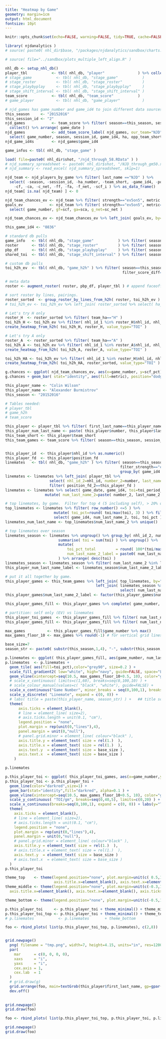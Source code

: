 ```yaml
---
title: "Heatmap by Game"
geometry: margin=1cm
output: html_document
fontsize: 10pt
---
```


```r

knitr::opts_chunk$set(echo=FALSE, warning=FALSE, tidy=TRUE, cache=FALSE, OutDec = ",")
```

```r
library( njdanalytics )
# source( paste0( nhl_dir$base, "/packages/njdanalytics/sandbox/charts.R" ) )

# source( file="../sandbox/plots_multiple_left_align.R" )

nhl_db <- setup_nhl_db()
player_tbl           <- tbl( nhl_db, "player"               ) %>% collect()
# stage_game           <- tbl( nhl_db, "stage_game"           )
# stage_roster         <- tbl( nhl_db, "stage_roster"         )
# stage_playbyplay     <- tbl( nhl_db, "stage_playbyplay"     )
# stage_shift_interval <- tbl( nhl_db, "stage_shift_interval" )
team_score           <- tbl( nhl_db, "team_score"           )
# game_player          <- tbl( nhl_db, "game_player"          )

# njd_games has game_number and game_id4 to join different data sources
this_season     <- "20152016"
this_session_id <- "2"
njd_games            <- team_score %>% filter( season==this_season, session_id==this_session_id, team_short=="NJD" ) %>%
  collect() %>% arrange( game_date )
njd_games            <- add_team_score_label( njd_games, our_team="NJD" ) %>%
  select( game_number, season, session_id, game_id4, ha, opp_team_short, game_label )
njd_game_id4s        <- njd_games$game_id4

game_infos <- tbl( nhl_db, "stage_game" ) 

```

```r
load( file=paste0( nhl_dir$shot, "/njd_through_58.RData" ) )
# njd_summary_spreadsheet <- paste0( nhl_dir$shot, "/NJD_through_gm50.xlsx" )
# njd_summary <- read_excel( njd_summary_spreadsheet, skip=1)

njd_team <- njd_players_by_game %>% filter( last_name =="NJD" ) %>% 
  select( -season, -session_id, -ha_number, -team_short, -game_id4, -position_fd, -number, -last_name, -nhl_id, 
    -cf, -ca, -c_net, -ff, -fa, -f_net, -scf_i ) %>% as_data_frame()
njd_team[ is.na( njd_team) ] <- 0

njd_team_chances_ev <- njd_team %>% filter( strength=="ev5on5", metric %in% c( "green", "blue", "goal" ))
goals_ev            <- njd_team %>% filter( strength=="ev5on5", metric=="goal" ) %>% 
  select( game_number, gf=scf, ga=sca, g_net=sc_net )

njd_team_chances_ev <- njd_team_chances_ev %>% left_join( goals_ev, by=c("game_number" ) )
```

```r

this_game_id4 <- "0836"

# standard db pulls
game_info   <- tbl( nhl_db, "stage_game"           ) %>% filter( season==this_season, game_id4==this_game_id4 ) %>% collect()
roster      <- tbl( nhl_db, "stage_roster"         ) %>% filter( season==this_season, game_id4==this_game_id4 ) %>% collect()
pbp_df      <- tbl( nhl_db, "stage_playbyplay"     ) %>% filter( season==this_season, game_id4==this_game_id4 ) %>% collect()
shared_toi  <- tbl( nhl_db, "stage_shift_interval" ) %>% filter( season==this_season, game_id4==this_game_id4 ) %>% collect()

# custom db pulls
toi_h2h_ev  <- tbl( nhl_db, "game_h2h" ) %>% filter( season==this_season, game_id4==this_game_id4,
                                                     filter_score_diff=="all", filter_strength=="ev5on5") %>% collect()

# meta data
roster <- augment_roster( roster, pbp_df, player_tbl ) # append faceoff count and L/R shot

# sort roster by lines, pairings.
roster_sorted  <- group_roster_by_lines_from_h2h( roster, toi_h2h_ev )
# toi_h2h_ev <- toi_h2h_ev %>% left_join( roster_sorted %>% select( ha_number_1=ha_number))

# Let's try H only
roster_H  <- roster_sorted %>% filter( team_ha=="H" )
toi_h2h_H <- toi_h2h_ev %>% filter( nhl_id_1 %in% roster_H$nhl_id, nhl_id_2 %in% roster_H$nhl_id )
create_heatmap_from_h2h( toi_h2h_H, roster_H, value_type="TOI" )

# Let's try A only
roster_A  <- roster_sorted %>% filter( team_ha=="A" )
toi_h2h_A <- toi_h2h_ev %>% filter( nhl_id_1 %in% roster_A$nhl_id, nhl_id_2 %in% roster_A$nhl_id )
create_heatmap_from_h2h( toi_h2h_A, roster_A, value_type="TOI" )

toi_h2h_HA <- toi_h2h_ev %>% filter( nhl_id_1 %in% roster_H$nhl_id, nhl_id_2 %in% roster_A$nhl_id )
create_heatmap_from_h2h( toi_h2h_HA, roster_sorted, value_type="TOI" )

```



```r
g.chances <- ggplot( njd_team_chances_ev, aes(x=game_number, y=scf_pct) )
g.chances + geom_bar( stat="identity", aes(fill=metric), position="dodge") + stat_smooth(aes(fill=metric, color=metric),se=F)

```

```r
this_player_name <- "Colin Wilson"
this_player_name <- "Alexander Burmistrov"
this_season <- "20152016"

# Tables needed:
# player_tbl
# game_h2h
# team_score

this_player <- player_tbl %>% filter( first_last_name==this_player_name ) 
this_player_num_last_name <- paste( this_player$number, this_player$last_name )
this_team_short <- this_player$team_short
this_team_games <- team_score %>% filter( season==this_season, session_id==this_session_id, team_short==this_team_short ) %>%  collect() %>% arrange( game_date ) %>% select( game_number, season, session_id, game_id4, ha, opp_team_short )


this_player_id  <- this_player$nhl_id %>% as.numeric()
this_player_fd  <- this_player$position_fd
linemates   <- tbl( nhl_db, "game_h2h" ) %>% filter( season==this_season, session_id==this_session_id, filter_score_diff=="all",
                                                    filter_strength=="ev5on5", nhl_id_1==this_player_id, team_comp=="T") %>% 
                                                    group_by( game_id4 ) %>% arrange( desc(toi_period_all) ) %>% collect()
linemates <- linemates %>% left_join( player_tbl %>% 
                    select( nhl_id_2=nhl_id, number_2=number, last_name_2=last_name, position_fd_2=position_fd ), by="nhl_id_2" ) %>% 
                    filter( position_fd_2==this_player_fd ) 
linemates <- linemates %>% select( game_date, game_id4, toi=toi_period_all, nhl_id_2, number_2, last_name_2 ) %>%
                  mutate( num_last_name_2=paste( number_2, last_name_2 ))

# top linemates, by game.  Filter for top 4 (5 including self), > 20% of this player's TOI in a particular game
top_linemates <- linemates %>% filter( row_number() <=5 ) %>% 
                      mutate( toi_pct=round( toi/max(toi), 3) ) %>% filter( toi_pct > 0.20 ) %>% 
                      select( game_id4, num_last_name_2, toi, toi_pct )
linemates_num_last_name <- top_linemates$num_last_name_2 %>% unique()

# top linemates over season
linemates_season <- linemates %>% ungroup() %>% group_by( nhl_id_2, num_last_name_2 ) %>% 
                        summarise( toi = sum(toi) ) %>% ungroup() %>% 
                        mutate(
                            toi_pct_total         = round( 100*(toi/max(toi)), 1 ),
                            num_last_name_2_label = paste0( num_last_name_2, "\n", "(", toi_pct_total, "%)" )
                        ) %>% arrange( desc(toi) )
linemates_season <- linemates_season %>% filter( num_last_name_2 %in% linemates_num_last_name )
this_player_num_last_name_label <- linemates_season$num_last_name_2_label[1]

# put it all together by game.
this_player_games <- this_team_games %>% left_join( top_linemates, by="game_id4" ) %>% 
                                         left_join( linemates_season %>% 
                                                    select( num_last_name_2, num_last_name_2_label ), by="num_last_name_2" )
this_player_games$num_last_name_2_label <- factor(this_player_games$num_last_name_2_label, level=rev(linemates_season$num_last_name_2_label) )

this_player_games_fill <- this_player_games %>% complete( game_number, num_last_name_2_label, fill=list(toi_pct=0) ) 

# partition: self only (EV) vs linemates
this_player_toi_games  <- this_player_games_fill %>% filter( num_last_name_2_label == this_player_num_last_name_label )
this_player_games_fill <- this_player_games_fill %>% filter( num_last_name_2_label != this_player_num_last_name_label )

```

```r
max_games          <- this_player_games_fill$game_number %>% max()
max_games_floor_10 <- max_games %>% round(-1) # for vertical grid lines

base_size=7
season_str <- paste0( substr(this_season,1,4), "-", substr(this_season,5,8) )
```

```r
p.linemates <- ggplot( this_player_games_fill, aes(game_number, num_last_name_2_label))
p.linemates  <- p.linemates + 
  geom_tile( aes(fill=toi_pct),color="grey90", size=0.2 ) +
  scale_fill_gradient2( low="white", high="navy", guide=FALSE, space="Lab" ) +
  geom_vline(xintercept=seq(10.5, max_games_floor_10+0.5, 10), color="grey20", size=0.2 ) +
  # scale_x_continuous( limits=c(1,60), breaks=seq(0,100,10) ) + 
  # scale_colour_manual(values=c( "black", "white"), guide=FALSE) +
  scale_x_continuous("Game Number", minor_breaks = seq(0,100,1), breaks=seq(0,100,5), expand = c(0, 0)) + 
  scale_y_discrete( "Linemate", expand = c(0, 0)) +
  # labs( title = paste(this_player_name, season_str) ) +   ## title screws up all the spacing...
  theme(
      axis.ticks = element_blank(),
      # line = element_line( size=2),
      # axis.ticks.length = unit(0.1, "cm"),
      legend.position = "none",
      plot.margin = rep(unit(0,"lines"),4),
      panel.margin = unit(0,"null"),
      # panel.grid.minor = element_line( colour="black" ),
      axis.title.y = element_text( size = rel(1.)  ),
      axis.title.x = element_text( size = rel(1.)  ),
      axis.text.y  = element_text( size = base_size ),
      axis.text.x  = element_text( size = base_size )
    ) 

p.linemates

```

```r
p.this_player_toi <- ggplot( this_player_toi_games, aes(x=game_number,y=toi) )
p.this_player_toi <- p.this_player_toi + 
  geom_line(color="darkred",size=1) +
  geom_bar(stat="identity",fill="darkred", alpha=0.1 ) +
  geom_vline(xintercept=seq(10.5, max_games_floor_10+0.5, 10), color="grey20", size=0.2 ) +
  scale_y_continuous( "TOI/gm", breaks=seq(0,40,5), limits=c(0,20) ) +
  scale_x_continuous(breaks=seq(0,100,1), expand = c(0, 0)) + labs(y="TOI/Gm") +
  theme(
    axis.ticks = element_blank(),
    # line = element_line( size=2),
    # axis.ticks.length = unit(0.1, "cm"),
    legend.position = "none",
    plot.margin = rep(unit(0,"lines"),4),
    panel.margin = unit(0,"null"),
    # panel.grid.minor = element_line( colour="black" ),
    axis.title.y = element_text( size = rel(1.)  ),
    # axis.title.x = element_text( size = rel(1.)  ),
    axis.text.y  = element_text( size = base_size )
    # axis.text.x  = element_text( size = base_size )
  ) 
p.this_player_toi
```

```r
theme_top    <- theme(legend.position="none", plot.margin=unit(c( 0.5,1,-0.1,1), "cm"),
                      axis.title.x=element_blank(), axis.text.x=element_blank(), axis.ticks.x=element_blank() )
theme_middle <- theme(legend.position="none", plot.margin=unit(c(-0.3,1,-0.1,1), "cm"),
  axis.title.x=element_blank(), axis.text.x=element_blank(), axis.ticks.x=element_blank() )

theme_bottom <- theme(legend.position="none", plot.margin=unit(c(-0.5,1,1,1), "cm"))

p.this_player_toi     <- p.this_player_toi + theme_minimal() + theme_middle
p.this_player_toi_top <- p.this_player_toi + theme_minimal() + theme_top
# p.linemates           <- p.linemates       + theme_bottom

```


```r
foo <- rbind_plots( list(p.this_player_toi_top, p.linemates), c(2,8))


grid.newpage()
  png( filename = "tmp.png", width=7, height=4.15, units="in", res=1200,pointsize=1 )
  par(
    mar      = c(0, 0, 0, 0),
    xaxs     = "i",
    yaxs     = "i",
    cex.axis = 1,
    cex.lab  = 1
  )
  # grid.draw(g)
  grid.arrange(foo, main=textGrob(this_player$first_last_name, gp=gpar(fontsize=base_size+1), vjust=2.5), clip=TRUE )
  dev.off()
  
  
grid.newpage()
grid.draw(foo)
```


```r
foo <- rbind_plots( list(p.this_player_toi_top, p.this_player_toi, p.linemates), c(1.5,1.5,8))

grid.newpage()
grid.draw(foo)
```
